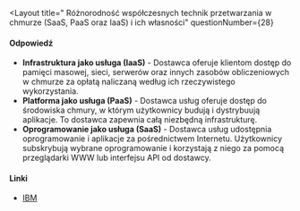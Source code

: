 
<Layout
  title="
Różnorodność współczesnych technik przetwarzania w chmurze (SaaS, PaaS oraz IaaS) i ich własności"
  questionNumber={28}
>
#### Odpowiedź
- **Infrastruktura jako usługa (IaaS)** - Dostawca oferuje klientom dostęp do pamięci masowej, sieci, serwerów oraz innych zasobów obliczeniowych w chmurze za opłatą naliczaną według ich rzeczywistego wykorzystania.
- **Platforma jako usługa (PaaS)** - Dostawca usług oferuje dostęp do środowiska chmury, w którym użytkownicy budują i dystrybuują aplikacje. To dostawca zapewnia całą niezbędną infrastrukturę.
- **Oprogramowanie jako usługa (SaaS)** - Dostawca usług udostępnia oprogramowanie i aplikacje za pośrednictwem Internetu. Użytkownicy subskrybują wybrane oprogramowanie i korzystają z niego za pomocą przeglądarki WWW lub interfejsu API od dostawcy.

#### Linki
- [IBM](https://www.ibm.com/pl-pl/cloud/learn/iaas-paas-saas)
</Layout>